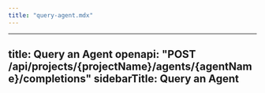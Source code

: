 ```yaml
---
title: "query-agent.mdx"
---
```


---
title: Query an Agent
openapi: "POST /api/projects/{projectName}/agents/{agentName}/completions"
sidebarTitle: Query an Agent
---

